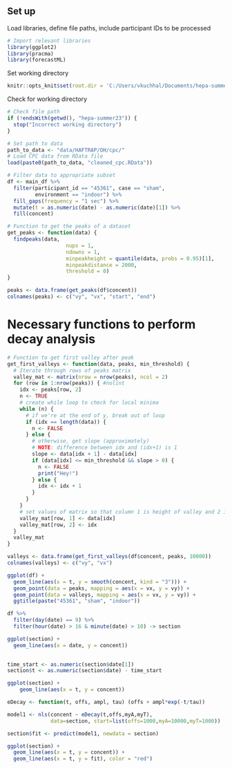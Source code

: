 ## Set up
Load libraries, define file paths, include participant IDs to be processed
```r
# Import relevant libraries
library(ggplot2)
library(pracma)
library(forecastML)
```

Set working directory
```r
knitr::opts_knit$set(root.dir = 'C:/Users/vkuchhal/Documents/hepa-summer23')
```

Check for working directory
```r
# Check file path
if (!endsWith(getwd(), "hepa-summer23")) {
  stop("Incorrect working directory")
}
```

```r
# Set path to data
path_to_data <- "data/HAFTRAP/OH/cpc/"
# Load CPC data from RData file
load(paste0(path_to_data, "cleaned_cpc.RData"))
```


```r
# Filter data to appropriate subset
df <- main_df %>%
  filter(participant_id == "45361", case == "sham", 
         environment == "indoor") %>%
  fill_gaps(frequency = "1 sec") %>%
  mutate(t = as.numeric(date) - as.numeric(date)[1]) %>%
  fill(concent)

```


```r
# Function to get the peaks of a dataset
get_peaks <- function(data) {
  findpeaks(data,
                   nups = 1,
                   ndowns = 1,
                   minpeakheight = quantile(data, probs = 0.95)[1],
                   minpeakdistance = 2000,
                   threshold = 0)
}

peaks <- data.frame(get_peaks(df$concent))
colnames(peaks) <- c("vy", "vx", "start", "end") 
```

# Necessary functions to perform decay analysis
```r
# Function to get first valley after peak
get_first_valleys <- function(data, peaks, min_threshold) {
  # Iterate through rows of peaks matrix
  valley_mat <- matrix(nrow = nrow(peaks), ncol = 2)
  for (row in 1:nrow(peaks)) { #nolint
    idx <- peaks[row, 2]
    n <- TRUE
    # create while loop to check for local minima
    while (n) {
      # if we're at the end of y, break out of loop
      if (idx == length(data)) {
        n <- FALSE
      } else {
        # otherwise, get slope (approximately)
        # NOTE: difference between idx and (idx+1) is 1
        slope <- data[idx + 1] - data[idx]
        if (data[idx] <= min_threshold && slope > 0) {
          n <- FALSE
          print("Hey!")
        } else {
          idx <- idx + 1
        }
      }
    }
    # set values of matrix so that column 1 is height of valley and 2 is index
    valley_mat[row, 1] <- data[idx]
    valley_mat[row, 2] <- idx
  }
  valley_mat
}

valleys <- data.frame(get_first_valleys(df$concent, peaks, 10000))
colnames(valleys) <- c("vy", "vx") 
```

```r
ggplot(df) +
  geom_line(aes(x = t, y = smooth(concent, kind = "3"))) +
  geom_point(data = peaks, mapping = aes(x = vx, y = vy)) +
  geom_point(data = valleys, mapping = aes(x = vx, y = vy)) +
  ggtitle(paste("45361", "sham", "indoor"))
```

```r
df %>%
  filter(day(date) == 9) %>%
  filter(hour(date) > 16 & minute(date) > 10) -> section

ggplot(section) +
  geom_line(aes(x = date, y = concent))
  
```

```r
time_start <- as.numeric(section$date[1])
section$t <- as.numeric(section$date) - time_start

ggplot(section) +
    geom_line(aes(x = t, y = concent))
```

```r
eDecay <- function(t, offs, ampl, tau) (offs + ampl*exp(-t/tau))

model1 <- nls(concent ~ eDecay(t,offs,myA,myT), 
              data=section, start=list(offs=1000,myA=10000,myT=1000))

```

```r
section$fit <- predict(model1, newdata = section)
```


```r
ggplot(section) +
  geom_line(aes(x = t, y = concent)) +
  geom_line(aes(x = t, y = fit), color = "red")
```

